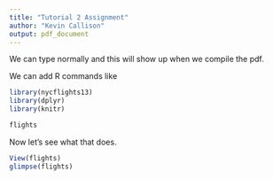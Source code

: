 ```yaml
---
title: "Tutorial 2 Assignment"
author: "Kevin Callison"
output: pdf_document
---
```


We can type normally and this will show up when we compile the pdf.

We can add R commands like 

```r
library(nycflights13)
library(dplyr)
library(knitr)

flights
```

Now let's see what that does.

```r
View(flights)
glimpse(flights)
```